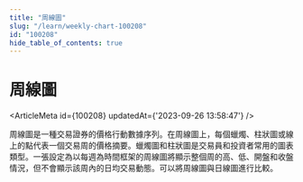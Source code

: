 ```yaml
---
title: "周線圖"
slug: "/learn/weekly-chart-100208"
id: "100208"
hide_table_of_contents: true
---
```



# 周線圖

<ArticleMeta id={100208} updatedAt={'2023-09-26 13:58:47'} />
<div className='border-solid border-b border-t-0 my-4 border-[var(--ifm-color-gray-300)]' />

周線圖是一種交易證券的價格行動數據序列。在周線圖上，每個蠟燭、柱狀圖或線上的點代表一個交易周的價格摘要。蠟燭圖和柱狀圖是交易員和投資者常用的圖表類型。一張設定為以每週為時間框架的周線圖將顯示整個周的高、低、開盤和收盤情況，但不會顯示該周內的日均交易動態。可以將周線圖與日線圖進行比較。
